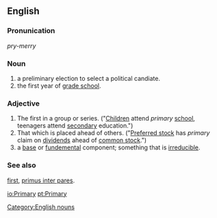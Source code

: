 ==English==

===Pronunication===
''pry-merry''

===Noun===
'''{{PAGENAME}}'''
# a preliminary election to select a political candiate.
# the first year of [[grade school]].

===Adjective===
'''{{PAGENAME}}'''
#The first in a group or series. ("[[Children]] attend ''primary'' [[school]], teenagers attend [[secondary]] education.")
#That which is placed ahead of others.  ("[[Preferred stock]] has ''primary'' claim on [[dividends]] ahead of [[common stock]].")
# a [[base]] or [[fundemental]] component; something that is [[irreducible]].

===See also===
[[first]], [[primus inter pares]].

[[Category:English nouns]]

[[io:Primary]]
[[pt:Primary]]